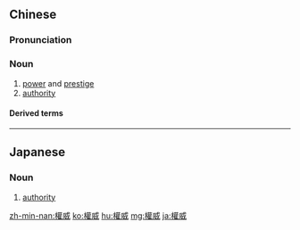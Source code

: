 {{also|権威|权威}}
==Chinese==
{{zh-forms|s=权威}}

===Pronunciation===
{{zh-pron
|m=quánwēi
|c=kyun4 wai1
|h=pfs=khièn-vî
|mn=qz,xm,zz:koân-ui/tw:khoân-ui
|cat=n
}}

===Noun===
{{zh-noun}}

# [[power]] and [[prestige]]
# [[authority]]

====Derived terms====
{{zh-der|權威性}}

----

==Japanese==
{{ja-kanjitab|けん|い|yomi=o}}

===Noun===
{{ja-noun|けんい|shin=権威}}

# [[authority]]

[[zh-min-nan:權威]]
[[ko:權威]]
[[hu:權威]]
[[mg:權威]]
[[ja:權威]]